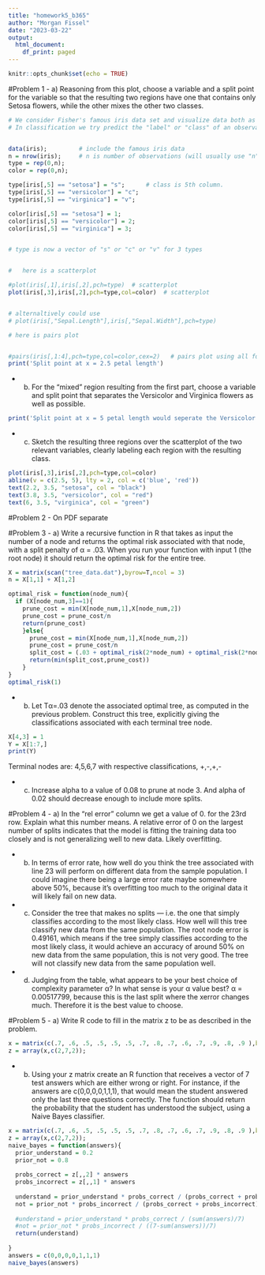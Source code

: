 ```yaml
---
title: "homework5_b365"
author: "Morgan Fissel"
date: "2023-03-22"
output:
  html_document:
    df_print: paged
---
```


```r
knitr::opts_chunk$set(echo = TRUE)
```

#Problem 1
- a) Reasoning from this plot, choose a variable and a split point for the variable so that the resulting two regions have one that contains only Setosa flowers, while the other mixes the other two classes.
```r
# We consider Fisher's famous iris data set and visualize data both as scatterplot and pairs plot
# In classification we try predict the "label" or "class" of an observation from the variables we measure.


data(iris);  	    # include the famous iris data
n = nrow(iris);     # n is number of observations (will usually use "n" for this)
type = rep(0,n);
color = rep(0,n);

type[iris[,5] == "setosa"] = "s";      # class is 5th column.  
type[iris[,5] == "versicolor"] = "c";
type[iris[,5] == "virginica"] = "v";

color[iris[,5] == "setosa"] = 1;
color[iris[,5] == "versicolor"] = 2;
color[iris[,5] == "virginica"] = 3;


# type is now a vector of "s" or "c" or "v" for 3 types


#   here is a scatterplot

#plot(iris[,1],iris[,2],pch=type)  # scatterplot
plot(iris[,3],iris[,2],pch=type,col=color)  # scatterplot


# alternaltively could use
# plot(iris[,"Sepal.Length"],iris[,"Sepal.Width"],pch=type)

# here is pairs plot


#pairs(iris[,1:4],pch=type,col=color,cex=2)   # pairs plot using all four variables
print('Split point at x = 2.5 petal length')
```
- b) For the “mixed” region resulting from the first part, choose a variable and split point that separates the Versicolor and Virginica flowers as well as possible.
```r
print('Split point at x = 5 petal length would seperate the Versicolor and Virginica flowers well.')
```
- c) Sketch the resulting three regions over the scatterplot of the two relevant variables, clearly labeling each region with the resulting class.
```r
plot(iris[,3],iris[,2],pch=type,col=color)
abline(v = c(2.5, 5), lty = 2, col = c('blue', 'red'))
text(2.2, 3.5, "setosa", col = "black")
text(3.8, 3.5, "versicolor", col = "red")
text(6, 3.5, "virginica", col = "green")
```

#Problem 2
- On PDF separate

#Problem 3 
- a) Write a recursive function in R that takes as input the number of a node and returns the optimal risk
associated with that node, with a split penalty of α = .03. When you run your function with input 1 (the
root node) it should return the optimal risk for the entire tree.
```r
X = matrix(scan("tree_data.dat"),byrow=T,ncol = 3)
n = X[1,1] + X[1,2]

optimal_risk = function(node_num){
  if (X[node_num,3]==1){
    prune_cost = min(X[node_num,1],X[node_num,2])
    prune_cost = prune_cost/n
    return(prune_cost)
    }else{
      prune_cost = min(X[node_num,1],X[node_num,2])
      prune_cost = prune_cost/n
      split_cost = (.03 + optimal_risk(2*node_num) + optimal_risk(2*node_num+1))
      return(min(split_cost,prune_cost))
    }
}
optimal_risk(1)
```

- b) Let Tα=.03 denote the associated optimal tree, as computed in the previous problem. Construct this tree,
explicitly giving the classifications associated with each terminal tree node.
```r
X[4,3] = 1
Y = X[1:7,]
print(Y)
```
Terminal nodes are: 4,5,6,7 with respective classifications, +,-,+,-

- c) Increase alpha to a value of 0.08 to prune at node 3. And alpha of 0.02 should decrease enough to include more splits.


#Problem 4
- a) In the “rel error” column we get a value of 0. for the 23rd row. Explain what this number means.
A relative error of 0 on the largest number of splits indicates that the model is fitting the training data too closely and is not generalizing well to new data. Likely overfitting.

- b) In terms of error rate, how well do you think the tree associated with line 23 will perform on different
data from the sample population.
I could imagine there being a large error rate maybe somewhere above 50%, because it's overfitting too much to the original data it will likely fail on new data.

- c) Consider the tree that makes no splits — i.e. the one that simply classifies according to the most likely class. How well will this tree classify new data from the same population.
The root node error is 0.49161, which means if the tree simply classifies according to the most likely class, it would achieve an accuracy of around 50% on new data from the same population, this is not very good. The tree will not classify new data from the same population well.

- d) Judging from the table, what appears to be your best choice of complexity parameter α? In what sense is your α value best? α = 0.00517799, because this is the last split where the xerror changes much. Therefore it is the best value to choose.

#Problem 5
- a) Write R code to fill in the matrix z to be as described in the problem.
```r
x = matrix(c(.7, .6, .5, .5, .5, .5, .7, .8, .7, .6, .7, .9, .8, .9 ),byrow=T,nrow=2);
z = array(x,c(2,7,2));
```
- b) Using your z matrix create an R function that receives a vector of 7 test answers which are either wrong
or right. For instance, if the answers are c(0,0,0,0,1,1,1), that would mean the student answered only the
last three questions correctly. The function should return the probability that the student has understood
the subject, using a Naive Bayes classifier.
```r
x = matrix(c(.7, .6, .5, .5, .5, .5, .7, .8, .7, .6, .7, .9, .8, .9 ),byrow=T,nrow=2);
z = array(x,c(2,7,2));
naive_bayes = function(answers){
  prior_understand = 0.2
  prior_not = 0.8 
  
  probs_correct = z[,,2] * answers 
  probs_incorrect = z[,,1] * answers
  
  understand = prior_understand * probs_correct / (probs_correct + probs_incorrect)
  not = prior_not * probs_incorrect / (probs_correct + probs_incorrect)
  
  #understand = prior_understand * probs_correct / (sum(answers)/7)
  #not = prior_not * probs_incorrect / ((7-sum(answers))/7)
  return(understand)
  
}
answers = c(0,0,0,0,1,1,1)
naive_bayes(answers)
```

